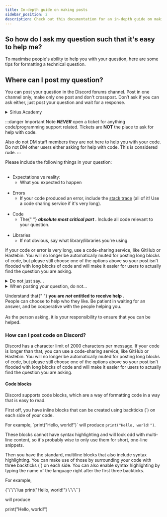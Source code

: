 ```yaml
---
title: In-depth guide on making posts
sidebar_position: 2
description: Check out this documentation for an in-depth guide on making (support) posts
---
```



## So how do I ask my question such that it's easy to help me?

To maximise people's ability to help you with your question, here are some tips for formatting a technical question.

## Where can I post my question?

You can post your question in the Discord forums channel. Post in one channel only, make only one post and don't crosspost. Don’t ask if you can ask either, just post your question and wait for a response.

<details>
  <summary>Sirius Academy</summary>
  We have recently launched <a href="https://discord.gg/Q2GrrsjJ6d">Sirius Academy</a>, the one-stop-shop for all support on any development you have, along with fun challenges, tasks and guides to help you too.
</details>

:::danger Important Note
_**NEVER**_ open a ticket for anything code/programming support related. Tickets are **NOT** the place to ask for help with code.

Also do not DM staff members they are not here to help you with your code.
Do not DM other users either asking for help with code. This is considered rude.
:::

<Tabs>
  <TabItem value="dos" label="Things to do" default>
    Please include the following things in your question:
    <br />
    <br />
    <ul>
      <li>
        Expectations vs reality:
        <ul>
          <li>What you expected to happen</li>
        </ul>
      </li>
      <br />
      <li>
        Errors
        <ul>
          <li>
            If your code produced an error, include the <a href="https://en.wikipedia.org/wiki/Stack_trace">stack trace</a> (all of it! Use a code sharing service if it's very long).
          </li>
        </ul>
      </li>
      <br />
      <li>
        Code
        <ul>
          <li>
            The{" "}
            <b>
              <i>absolute most critical part</i>
            </b>
            . Include all code relevant to your question.
          </li>
        </ul>
      </li>
      <br />
      <li>
        Libraries
        <ul>
          <li>If not obvious, say what library/libraries you're using.</li>
        </ul>
      </li>
    </ul>
    <Admonition type="tip">
      <p>If your code or error is very long, use a code-sharing service, like GitHub or Hastebin. You will no longer be automatically muted for posting long blocks of code, but please still choose one of the options above so your post isn't flooded with long blocks of code and will make it easier for users to actually find the question you are asking.</p>
    </Admonition>
  </TabItem>
  <TabItem value="donts" label="Things NOT to do">
    <details>
      <summary>Do not just say...</summary>
      <ul>
        <li>
          "Hello"
          <ul>
            <li>
              You're trying to be polite by not jumping right into the request, like you would do in person or on the phone. Chat is neither of those things, and typing is much slower than talking. Instead of being polite, you are just making the other person wait for you to phrase your question. See <a href="https://nohello.com">nohello</a> for more information.
            </li>
          </ul>
        </li>
        <br />
        <li>
          "My code doesn't work"/"[thing] didn't fix it"
          <ul>
            <li>This description is far too vague to do anything about, and requires long litanies of follow-up questions. People may choose to merely ignore your question because you did not even ask one.</li>
          </ul>
        </li>
        <br />
        <li>
          "Can someone help me?"/"Can I ask a question?"
          <ul>
            <li>This is in the same vein as the above two examples. This is a non-question that people may choose to just ignore, as finding out the actual question requires a lot of added time and effort.</li>
          </ul>
        </li>
        <br />
        <li>
          "Any [subject] experts here?"
          <ul>
            <li>Asking if there are any "experts" to help you implies very negative things. You're walling people who do not self-identify as experts (which is most people) off from answering your question, even though the question may not need any specific expertise whatsoever to answer. In general, phrasing your question in this way just discourages people from ever actually answering it.</li>
          </ul>
        </li>
        <br />
        <li>
          "Please just give me the code to do [thing]"
          <ul>
            <li>"Give someone a fish, and you'll feed them for a day. Teach someone to fish, and you'll feed them for a lifetime." Spoonfeeding you answers is in nobody's best interest. If you are given the answer on a silver platter, you'll be back the next day with the same problem without even realizing it's the same problem, because you learned nothing. Helping you understand the logic will help you understand how to arrive at the answer yourself, and will help you be able to write solutions to the same problem yourself in the future.</li>
          </ul>
        </li>
      </ul>
    </details>
    <details>
      <summary>When posting your question, do not...</summary>
      <ul>
        <li>
          Crosspost
          <ul>
            <li>Please refrain from posting your question in multiple channels, or linking the channel elsewhere. If someone knew e.g. Python, they would be in the Python channel; asking in irrelevant channels is just spam. Be patient in waiting for an answer, as it may take time for someone with adequate knowledge to answer your question. A well-structured question as per directives above will help you get help quicker.</li>
          </ul>
        </li>
        <br />
        <li>
          Send screenshots of code, and especially pictures of a monitor displaying code
          <ul>
            <li>These can vary from impossible to copy and edit to completely illegible depending on how poor the photography is.</li>
          </ul>
        </li>
        <br />
        <li>
          Ask about your attempted solution rather than your actual problem
          <ul>
            <li>
              This is called "the XY problem". See <a href="https://xyproblem.info">The XY Problem</a> for more information.
            </li>
          </ul>
        </li>
        <br />
        <li>
          Post "fake code"
          <ul>
            <li>
              Attempting to obfuscate what you are doing by rewriting your actual code into a generic "fake" version is extremely error-prone and is nigh-guaranteed to result in you getting an incorrect answer. <i>"Fake code gives fake answers"</i> is a phrase commonly used to describe this. If what you are doing is so sensitive that you cannot even disclose basic code (which is often very generic and non-identifying), you would probably not be asking your question on the internet at all.
            </li>
          </ul>
        </li>
        <br />
      </ul>
    </details>
    <Admonition type="caution" title="Note">
      <p>
        Understand that{" "}
        <b>
          you are <i>not</i> entitled to receive help
        </b>
        .<br />
        People can choose to help who they like. Be patient in waiting for an answer, and be cooperative with the people helping you.
        <br />
        <br />
        As the person asking, it is your responsibility to ensure that you can be helped.
      </p>
    </Admonition>
  </TabItem>
</Tabs>

### How can I post code on Discord?

Discord has a character limit of 2000 characters per message. If your code is longer than that, you can use a code-sharing service, like GitHub or Hastebin. You will no longer be automatically muted for posting long blocks of code, but please still choose one of the options above so your post isn't flooded with long blocks of code and will make it easier for users to actually find the question you are asking.

#### Code blocks

Discord supports code blocks, which are a way of formatting code in a way that is easy to read.

<Tabs>
  <TabItem value="inlineblocks" label="Inline code blocks" default>
    <p>First off, you have inline blocks that can be created using backticks (`) on each side of your code.</p>
    <p>
      For example, `print("Hello, world!")` will produce <code>print("Hello, world!")</code>.
    </p>
    <p>These blocks cannot have syntax highlighting and will look odd with multi-line content, so it's probably wise to only use them for short, one-line snippets.</p>
  </TabItem>
  <TabItem value="multilineblocks" label="Multiline code blocks">
    <p>Then you have the standard, multiline blocks that also include syntax highlighting. You can make use of those by surrounding your code with three backticks (`) on each side. You can also enable syntax highlighting by typing the name of the language right after the first three backticks.</p>
    <p>For example,</p>
    <CodeBlock language="lua">
{`\`\`\`lua
print("Hello, world!")
\`\`\``}
    </CodeBlock>
    <p>will produce</p>
    <CodeBlock>print("Hello, world!")</CodeBlock>

  </TabItem>
</Tabs>
